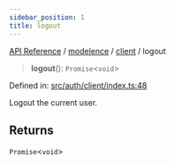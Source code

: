 ```yaml
---
sidebar_position: 1
title: logout
---
```


[API Reference](/api-reference/modelence/client/functions/../../../index) / [modelence](/api-reference/modelence/client/functions/../../index) / [client](/api-reference/modelence/client/functions/../index) / logout

> **logout**(): `Promise`\<`void`\>

Defined in: [src/auth/client/index.ts:48](https://github.com/modelence/modelence/blob/479eb8fe96a16700018474b094fd04ee55c77fcc/packages/modelence/src/auth/client/index.ts#L48)

Logout the current user.

## Returns

`Promise`\<`void`\>
